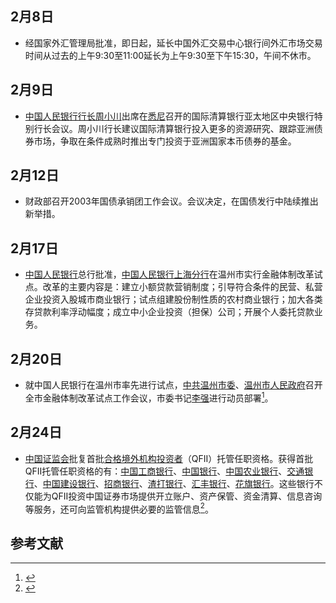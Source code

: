 <noinclude>
{{MonthInNewsChina|2003|2}}

== 2月8日 ==
*经国家外汇管理局批准，即日起，延长中国外汇交易中心银行间外汇市场交易时间从过去的上午9:30至11:00延长为上午9:30至下午15:30，午间不休市。

== 2月9日 ==
*[[中国人民银行行长|中国人民银行行长]][[周小川|周小川]]出席在[[悉尼|悉尼]]召开的国际清算银行亚太地区中央银行特别行长会议。周小川行长建议国际清算银行投入更多的资源研究、跟踪亚洲债券市场，争取在条件成熟时推出专门投资于亚洲国家本币债券的基金。

== 2月12日 ==
*财政部召开2003年国债承销团工作会议。会议决定，在国债发行中陆续推出新举措。

== 2月17日 ==
*[[中国人民银行|中国人民银行]]总行批准，[[中国人民银行上海分行|中国人民银行上海分行]]在温州市实行金融体制改革试点。改革的主要内容是：建立小额贷款营销制度；引导符合条件的民营、私营企业投资入股城市商业银行；试点组建股份制性质的农村商业银行；加大各类存贷款利率浮动幅度；成立中小企业投资（担保）公司；开展个人委托贷款业务。

==  2月20日== 
* 就中国人民银行在温州市率先进行试点，[[中共温州市委|中共温州市委]]、[[温州市人民政府|温州市人民政府]]召开全市金融体制改革试点工作会议，市委书记[[李强_(1959年)|李强]]进行动员部署<ref>{{Cite book|title=温州民营经济发展三十年 理论探索卷 下|last=《温州民营经济发展30年》编写组编|publisher=杭州：浙江人民出版社|year=2008|isbn=978-7-213-03902-7|pages=908-909}}</ref>。

== 2月24日 ==
*[[中国证监会|中国证监会]]批复首批[[合格境外机构投资者|合格境外机构投资者]]（QFII）托管任职资格。获得首批QFII托管任职资格的有：[[中国工商银行|中国工商银行]]、[[中国银行|中国银行]]、[[中国农业银行|中国农业银行]]、[[交通银行|交通银行]]、[[中国建设银行|中国建设银行]]、[[招商银行|招商银行]]、[[渣打银行|渣打银行]]、[[汇丰银行|汇丰银行]]、[[花旗银行|花旗银行]]。这些银行不仅能为QFII投资中国证券市场提供开立账户、资产保管、资金清算、信息咨询等服务，还可向监管机构提供必要的监管信息<ref>{{Cite book|title=中国金融改革开放大事记|last=吴晓灵主编|publisher=北京：中国金融出版社|year=2008|isbn=978-7-5049-4660-7|pages=663-665}}</ref>。
== 参考文献 ==
{{Reflist|2}}

{{Portal:中國大陸新聞動態/Footer}}
</noinclude>